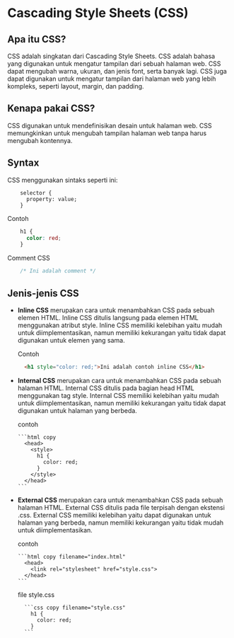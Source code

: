# Cascading Style Sheets (CSS)

## Apa itu CSS?

CSS adalah singkatan dari Cascading Style Sheets. CSS adalah bahasa yang digunakan untuk mengatur tampilan dari sebuah halaman web. CSS dapat mengubah warna, ukuran, dan jenis font, serta banyak lagi. CSS juga dapat digunakan untuk mengatur tampilan dari halaman web yang lebih kompleks, seperti layout, margin, dan padding.

## Kenapa pakai CSS?

CSS digunakan untuk mendefinisikan desain untuk halaman web. CSS memungkinkan untuk mengubah tampilan halaman web tanpa harus mengubah kontennya.

## Syntax

CSS menggunakan sintaks seperti ini:

```
    selector {
      property: value;
    }
```

Contoh

```css copy
    h1 {
      color: red;
    }
```

Comment CSS

```css copy
    /* Ini adalah comment */
```

## Jenis-jenis CSS

- **Inline CSS**
  merupakan cara untuk menambahkan CSS pada sebuah elemen HTML. Inline CSS ditulis langsung pada elemen HTML menggunakan atribut style. Inline CSS memiliki kelebihan yaitu mudah untuk diimplementasikan, namun memiliki kekurangan yaitu tidak dapat digunakan untuk elemen yang sama.

  Contoh

  ```html copy
    <h1 style="color: red;">Ini adalah contoh inline CSS</h1>
  ```

- **Internal CSS**
  merupakan cara untuk menambahkan CSS pada sebuah halaman HTML. Internal CSS ditulis pada bagian head HTML menggunakan tag style. Internal CSS memiliki kelebihan yaitu mudah untuk diimplementasikan, namun memiliki kekurangan yaitu tidak dapat digunakan untuk halaman yang berbeda.

  contoh

      ```html copy
        <head>
          <style>
            h1 {
              color: red;
            }
          </style>
        </head>
      ```

- **External CSS**
  merupakan cara untuk menambahkan CSS pada sebuah halaman HTML. External CSS ditulis pada file terpisah dengan ekstensi .css. External CSS memiliki kelebihan yaitu dapat digunakan untuk halaman yang berbeda, namun memiliki kekurangan yaitu tidak mudah untuk diimplementasikan.

  contoh

      ```html copy filename="index.html"
        <head>
          <link rel="stylesheet" href="style.css">
        </head>
      ```

  file style.css

        ```css copy filename="style.css"
          h1 {
            color: red;
          }
        ```
